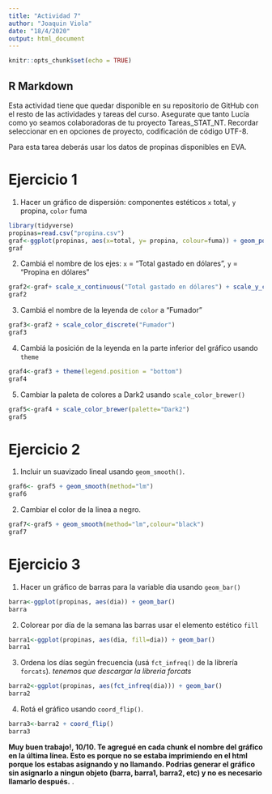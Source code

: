 ```yaml
---
title: "Actividad 7"
author: "Joaquin Viola"
date: "18/4/2020"
output: html_document
---
```


```r
knitr::opts_chunk$set(echo = TRUE)
```

## R Markdown

Esta actividad tiene que quedar disponible en su repositorio de GitHub con el resto de las actividades y tareas del curso. Asegurate que tanto Lucía como yo seamos colaboradoras de tu proyecto Tareas_STAT_NT.
Recordar seleccionar en en opciones de proyecto, codificación de código UTF-8.

Para esta tarea deberás usar los datos de propinas disponibles en EVA.

# Ejercicio 1

1. Hacer un gráfico de dispersión: componentes estéticos `x` total, `y` propina, `color` fuma
```r
library(tidyverse)
propinas=read.csv("propina.csv")
graf<-ggplot(propinas, aes(x=total, y= propina, colour=fuma)) + geom_point()
graf
```

2. Cambiá el nombre de los ejes: `x` = "Total gastado en dólares", `y` = "Propina en dólares"
```r
graf2<-graf+ scale_x_continuous("Total gastado en dólares") + scale_y_continuous("Propina en dólares")
graf2
```

3. Cambiá el nombre de la leyenda de `color` a "Fumador"
```r
graf3<-graf2 + scale_color_discrete("Fumador")
graf3
```
4. Cambiá la posición de la leyenda en la parte inferior del gráfico usando `theme`
```r
graf4<-graf3 + theme(legend.position = "bottom")
graf4
```

5. Cambiar la paleta de colores a Dark2 usando `scale_color_brewer()`
```r
graf5<-graf4 + scale_color_brewer(palette="Dark2")
graf5
```



# Ejercicio 2

1. Incluir un suavizado lineal usando `geom_smooth()`.
```r
graf6<- graf5 + geom_smooth(method="lm")
graf6
```

2. Cambiar el color de la linea a negro.

```r
graf7<-graf5 + geom_smooth(method="lm",colour="black")
graf7
```

# Ejercicio 3

1. Hacer un gráfico de barras para la variable dia usando `geom_bar()`

```r
barra<-ggplot(propinas, aes(dia)) + geom_bar()
barra
```

2. Colorear por día de la semana las barras usar el elemento estético `fill`
```r
barra1<-ggplot(propinas, aes(dia, fill=dia)) + geom_bar()
barra1
```

3. Ordena los días según frecuencia (usá `fct_infreq()` de la librería `forcats`).
*tenemos que descargar la libreria forcats*
```r
barra2<-ggplot(propinas, aes(fct_infreq(dia))) + geom_bar()
barra2
```

4. Rotá el gráfico usando `coord_flip()`.

```r
barra3<-barra2 + coord_flip()
barra3
```


<div class="alert alert-info">
  <strong>Muy buen trabajo!, 10/10. Te agregué en cada chunk el nombre del gráfico en la última línea. Esto es porque no se estaba imprimiendo en el html porque los estabas asignando y no llamando. Podrias generar el gráfico sin asignarlo a ningun objeto (barra, barra1, barra2, etc) y no es necesario llamarlo después.</strong> .
</div>